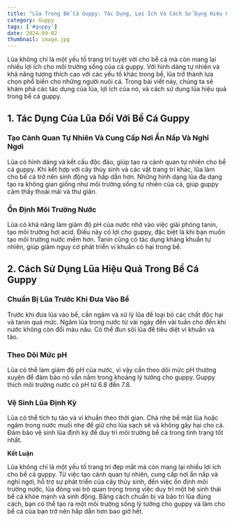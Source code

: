 ---
title: "Lũa Trong Bể Cá Guppy: Tác Dụng, Lợi Ích Và Cách Sử Dụng Hiệu Quả"
category: Guppy
tags: ['#guppy']
date: 2024-09-02
thumbnail: image.jpg
---


Lũa không chỉ là một yếu tố trang trí tuyệt vời cho bể cá mà còn mang lại nhiều lợi ích cho môi 
trường sống của cá guppy. Với hình dáng tự nhiên và khả năng tương thích cao với các yếu tố khác 
trong bể, lũa trở thành lựa chọn phổ biến cho những người nuôi cá. Trong bài viết này, chúng ta 
sẽ khám phá các tác dụng của lũa, lợi ích của nó, và cách sử dụng lũa hiệu quả trong bể cá guppy.

## 1. Tác Dụng Của Lũa Đối Với Bể Cá Guppy

### Tạo Cảnh Quan Tự Nhiên Và Cung Cấp Nơi Ẩn Nấp Và Nghỉ Ngơi

Lũa có hình dáng và kết cấu độc đáo, giúp tạo ra cảnh quan tự nhiên cho bể cá guppy. Khi kết 
hợp với cây thủy sinh và các vật trang trí khác, lũa làm cho bể cá trở nên sinh động và hấp dẫn 
hơn. Những hình dạng lũa đa dạng tạo ra không gian giống như môi trường sống tự nhiên của cá, giúp 
guppy cảm thấy thoải mái và thư giãn.

### Ổn Định Môi Trường Nước

Lũa có khả năng làm giảm độ pH của nước nhờ vào việc giải phóng tanin, tạo môi trường hơi acid. 
Điều này có lợi cho guppy, đặc biệt là khi bạn muốn tạo môi trường nước mềm hơn. Tanin cũng có 
tác dụng kháng khuẩn tự nhiên, giúp giảm nguy cơ phát triển vi khuẩn có hại trong bể.

## 2. Cách Sử Dụng Lũa Hiệu Quả Trong Bể Cá Guppy

### Chuẩn Bị Lũa Trước Khi Đưa Vào Bể

Trước khi đưa lũa vào bể, cần ngâm và xử lý lũa để loại bỏ các chất độc hại và tanin quá mức. 
Ngâm lũa trong nước từ vài ngày đến vài tuần cho đến khi nước không còn đổi màu nâu. Có thể đun 
sôi lũa để tiêu diệt vi khuẩn và tảo.

### Theo Dõi Mức pH

Lũa có thể làm giảm độ pH của nước, vì vậy cần theo dõi mức pH thường xuyên để đảm bảo nó vẫn nằm 
trong khoảng lý tưởng cho guppy. Guppy thích môi trường nước có pH từ 6.8 đến 7.8.

### Vệ Sinh Lũa Định Kỳ

Lũa có thể tích tụ tảo và vi khuẩn theo thời gian. Chà nhẹ bề mặt lũa hoặc ngâm trong nước muối 
nhẹ để giữ cho lũa sạch sẽ và không gây hại cho cá. Đảm bảo vệ sinh lũa định kỳ để duy trì môi 
trường bể cá trong tình trạng tốt nhất.

**Kết Luận**

Lũa không chỉ là một yếu tố trang trí đẹp mắt mà còn mang lại nhiều lợi ích cho bể cá guppy. 
Từ việc tạo cảnh quan tự nhiên, cung cấp nơi ẩn nấp và nghỉ ngơi, hỗ trợ sự phát triển của cây 
thủy sinh, đến việc ổn định môi trường nước, lũa đóng vai trò quan trọng trong việc duy trì một 
hệ sinh thái bể cá khỏe mạnh và sinh động. Bằng cách chuẩn bị và bảo trì lũa đúng cách, bạn có 
thể tạo ra một môi trường sống lý tưởng cho guppy và làm cho bể cá của bạn trở nên hấp dẫn hơn 
bao giờ hết.

